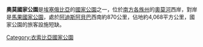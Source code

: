 {{unreferenced|time=2011-09-13T15:48:49+00:00}}
{{Infobox protected area 
| name = 奧莫國家公園
| iucn_category = II
| photo = 
| photo_caption = 
| location = {{flag|Ethiopia}}[[南方各族州|南方各族州]]
| nearest_city = 
| map =Ethiopia
| relief = 1
| map_caption = 
| lat_d = 6
| lat_m = 0
| lat_s = 
| lat_NS = N
| long_d = 35
| long_m = 50
| long_s = 
| long_EW = E
| area = 4,068平方公里
| established = 
| visitation_num = 
| visitation_year = 
| governing_body = 
}}

'''奧莫國家公園'''是[[埃塞俄比亞|埃塞俄比亞]]的[[國家公園|國家公園]]之一，位於[[南方各族州|南方各族州]]的[[奧莫河|奧莫河]]西岸，對岸是[[馬果國家公園|馬果國家公園]]，處於[[阿迪斯阿貝巴|阿迪斯阿貝巴]]西南約870公里，佔地約4,068平方公里，國家公園的旅客設施短缺。

[[Category:衣索比亞國家公園|Category:衣索比亞國家公園]]

{{Ethiopia-stub}}
{{埃塞俄比亞國家公園|state=autocollapse}}